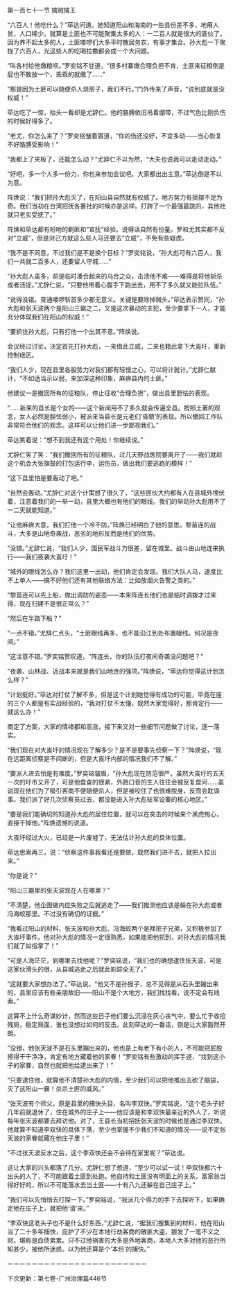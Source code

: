 

第一百七十一节 擒贼擒王

“六百人！他吃什么？”荜达问道。她知道阳山和海南的一些县份差不多，地瘠人贫，人口稀少。就算是土匪也不可能聚集太多的人：一二百人就是很大的匪伙了。因为养不起太多的人，土匪喽啰们大多平时散居务农，有事才集合。孙大彪一下聚拢了六百人，光这些人的吃喝拉撒都会成一个大问题。

“叫各村给他缴粮呗。”罗奕铭不甘道，“很多村寨缴合理负担不肯，土匪来征粮倒是屁也不敢放一个，乖乖的就缴了……”

“那是因为土匪可以随便杀人烧房子，我们不行。”门外传来了声音，“说到底就是没权威！”

荜达吃了一惊，抬头一看却是尤辞仁。他的胳膊依旧吊着绷带，不过气色比刚负伤的时候好得多了。

“老尤，你怎么来了？”罗奕铭皱着眉道，“你的伤还没好，不宜多动――当心恢复不好胳膊受影响！”

“我都上了夹板了，还能怎么动？”尤辞仁不以为然，“大夫也说我可以走动走动。”

“好吧，多一个人多一份力，你也来参加会议吧。大家都出出主意。”荜达倒是不以为意。

阵焕说：“我们把孙大彪灭了，在阳山县自然就有权威了。地方势力有摇摆不足为奇。我们当初在台湾招抚各番社的时候亦是这样。打跨了一个最强最跳的，其他社就只老实受抚了。”

阵焕和荜达都有吩咐的剿匪和“宣抚”经验。说得话自然有份量。罗和尤其实都不反对“立威”，但是对己方就这么些人马还要去“立威”，不免有些疑虑。

“我不是不同意，不过我们是不是换个目标？”罗奕铭说，“孙大彪可有六百人，我们一共就二百多人，还要留人守城……”

“孙大彪人虽多，却是临时凑合起来的乌合之众，击溃他不难――难得是将他斩杀或者活捉。”尤辞仁说，“只要他带着心腹手下跑出去，用不了多久就又能拉队伍。”

“说得没错。普通喽啰斩首多少都无意义。关键是要除掉贼头。”荜达表示赞同，“孙大彪和张天波两个是阳山三霸之二，又是这次暴动的主犯，至少要拿下一人，才能充分体现我们在阳山的权威！”

“要抓住孙大彪，只有打他一个出其不意。”阵焕说。

会议经过讨论，决定首先打孙大彪，一来借此立威，二来也籍此拿下大崀圩，重新控制瑶区。

“我们人少，现在县里各股势力对我们都有轻慢之心，可以将计就计。”尤辞仁献计，“不如适当示以弱，来加深这种印象，麻痹县内的土匪。”

他建议一是撤回所有的征粮队，停止征收“合理负担”，做出县里胆怯的表现。

“……新来的县长是个女的――这个新闻用不了多久就会传遍全县。按照土著的观念，女人必然是胆怯弱小，被派来当县长是元老们‘昏聩’的表现。所以撤回工作队非常符合他们的观念。这样可以让他们进一步鄙视我们。”

荜达笑着说：“想不到我还有这个用处！你继续说。”

尤辞仁笑了笑：“我们撤回所有的征粮队，过几天野战医院要离开了――我们就趁这个机会大张旗鼓的打包运行李，运伤员，做出我们要逃跑的模样！”

“这下县里怕是要轰动了吧。”

“自然会轰动。”尤辞仁对这个计策想了很久了，“这些匪伙大约都有人在县城外埋伏着，注意着我们的一举一动，县里大概也有他们的眼线。我们的举动孙大彪用不了一二天就能知道。”

“让他麻痹大意，我们打他一个冷不防。”阵焕已经明白了他的意思。黎苗连的战斗，大多是山地奇袭战，恶劣的地形反而是他们的优势。

“没错。”尤辞仁说，“我们人少，国民军战斗力很差，留在城里。战斗由山地连来执行――我们夜袭大崀圩！”

“城外的眼线怎么办？我们这里一出动，他们肯定会发现。我们大队人马，速度比不上单人――搞不好他们还有其他联络方法：比如放烟火告警之类的。”

“黎苗连可以先上船，做出调防的姿态――本来阵连长他们也是临时调拨才过来得，现在归建不是很正常么？”

“然后在半路下船？”

“一点不错。”尤辞仁点头，“土匪眼线再多，也不能沿江到处布置眼线。何况是夜间。”

“这注意不错。”罗奕铭赞叹道，“阵连长，你的队伍打夜间奇袭没问题吧？”

“夜袭、山林战、近战本来就是我们山地连的强项。”阵焕说，“荜达你觉得这计划怎么样？”

“计划挺好。”荜达对打仗了解不多，但是这个计划她觉得有成功的可能，毕竟在座的三个人都是有实战经验的，“我对打仗不太懂，既然大家觉得好，那肯定行――就这么办！”

商定了方案，大家的情绪都和高涨，接下来又对一些细节问题做了讨论，逐一落实。

“我们现在对大崀圩的情况现在了解多少？是不是要事先侦察一下？”阵焕说，“现在远距离侦察是不间断的，但是大崀圩内部的情况我们不了解。”

“要派人进去怕是有难度。”罗奕铭皱眉，“孙大彪现在防范很严。虽然大崀圩的五天一次的圩市又开了，可是他盘查的很紧，外路口音的生人往往会被反复盘问……虽说现在他们为了吸引客商不便随便杀人，但是被咬住了也很难脱身，反而会耽误事。我们派了好几次侦察员过去，都没能进入孙大彪驻军设寨的核心地区。”

“要是我们能确切的知道孙大彪的居住位置，就可以在突击的时候来个黑虎掏心，直接干掉他。”阵焕遗憾的说道。

大崀圩经过大火，已经是一片废墟了，无法估计孙大彪的具体位置。

荜达思索再三，说：“侦察这件事我看还是要做，既然我们进不去，就把人拉出来。”

“你是说？”

“阳山三霸里的张天波现在人在哪里？”

“不清楚，他企图做内应失败之后就逃走了――我们推测他应该是躲在孙大彪或者冯海蛟那里。不过没有确切的证据。”

“我看过阳山的材料，张天波和孙大彪、冯海蛟两个是拜把子兄弟，又积极参加了大崀圩事件。他对孙大彪的情况一定很熟悉，如果能把他抓到，对孙大彪的情况我们就了如指掌了！”

“可是人海茫茫，到哪里去找他呢？”罗奕铭说，“我们也的确想逮住张天波，可是这家伙滑头的很，从县城逃走之后就此影踪全无了。”

“这就要大家想办法了。”荜达说，“他又不是孙猴子，总不见得是从石头里蹦出来的，县里应该有些亲朋故旧――阳山不是个大地方，我们找找看，说不定会有线索。”

这算不上什么奇谋妙计，然而这些日子他们要么沉浸在灰心丧气中，要么忙于收拾残局，稳定局面，谁也没想过如何的反击。此刻荜达的一番话，倒是让大家豁然开朗。

“没错，他张天波不是石头里蹦出来的，他也是上有老下有小的人，不可能把屁股擦得干干净净，肯定有地方藏着他的家眷！”罗奕铭有些激动的挥手道，“找到这小子的家眷，自然也就把他给逮出来了！”

“只要逮住他，就算他不清楚孙大彪的内情，至少我们可以把他推出去砍了脑袋，灭了这阳山一霸！杀杀土匪的威风。”

“张天波有个师父，原是县里的捕快头目，名叫李双快。”罗奕铭说，“这个老头子好几年前就退休了，住在城外的庄子上――他应该是和李双快最亲近的外人了，听说每年张天波都要去拜访他。对了，王县长当初招抚张天波的时候也是通过李双快。他就算不知道李双快的具体下落，至少也掌握不少我们不知道的情况――说不定张天波的家眷就藏在他庄子里！”

“不过张天波反水之后，这个李双快还会不会待在家里呢？”荜达说。

这让大家的兴头都落了几分。尤辞仁想了想道，“至少可以试一试！李双快都六十出头的人了，不可能跟着土匪到处跑。他自持和土匪没有明面上的关系，富家翁当得好好的，所以不可能落水去当土匪――十有八九还躲在自己庄子上。”

“我们可以先悄悄去打探一下。”罗奕铭说，“我派几个得力的手下去探听下，如果确定他在庄子上，就把他‘请’来。”

“李双快这老头子也不是什么好东西，”尤辞仁说，“据我们搜集到的材料，他在阳山当了二十多年捕快，庇护了不少在本地行劫客商的散匪大盗，狠发了一笔不义之财。堪称是血债累累。只不过他祸害的大多是外地客商，本地人大多对他的恶行所知甚少，被他所迷惑。以为他还算是个‘本份’的捕快。”

－－－－－－－－－－－－－－－－－－－－－－－

下次更新：第七卷-广州治理篇446节


